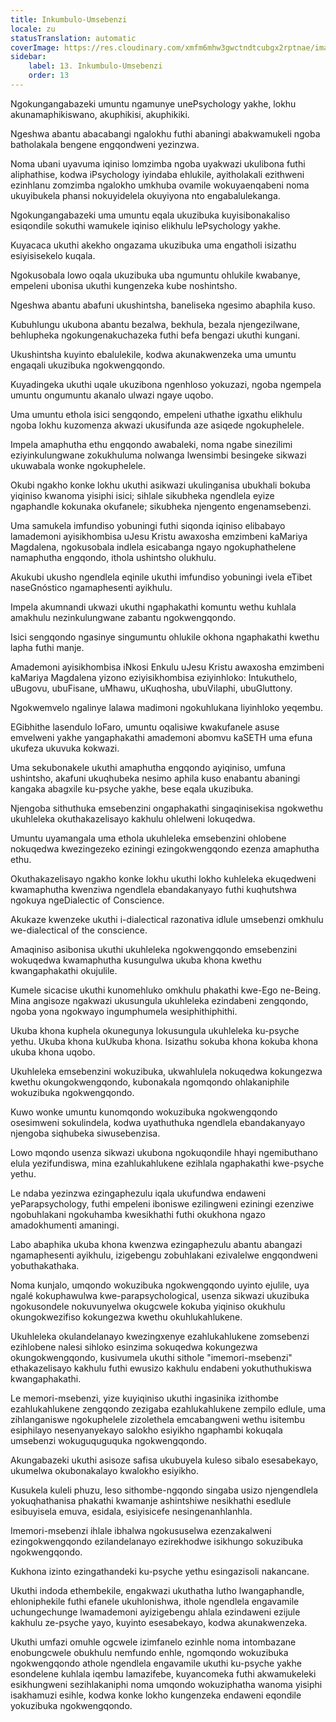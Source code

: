 ```yaml
---
title: Inkumbulo-Umsebenzi
locale: zu
statusTranslation: automatic
coverImage: https://res.cloudinary.com/xmfm6mhw3gwctndtcubgx2rptnae/image/upload/v1741354419/small_cover_la_gran_rebelion_28716e29d2.webp
sidebar:
    label: 13. Inkumbulo-Umsebenzi
    order: 13
---
```

Ngokungangabazeki umuntu ngamunye unePsychology yakhe, lokhu akunamaphikiswano, akuphikisi, akuphikiki.

Ngeshwa abantu abacabangi ngalokhu futhi abaningi abakwamukeli ngoba batholakala bengene engqondweni yezinzwa.

Noma ubani uyavuma iqiniso lomzimba ngoba uyakwazi ukulibona futhi aliphathise, kodwa iPsychology iyindaba ehlukile, ayitholakali ezithweni ezinhlanu zomzimba ngalokho umkhuba ovamile wokuyaenqabeni noma ukuyibukela phansi nokuyidelela okuyiyona nto engabalulekanga.

Ngokungangabazeki uma umuntu eqala ukuzibuka kuyisibonakaliso esiqondile sokuthi wamukele iqiniso elikhulu lePsychology yakhe.

Kuyacaca ukuthi akekho ongazama ukuzibuka uma engatholi isizathu esiyisisekelo kuqala.

Ngokusobala lowo oqala ukuzibuka uba ngumuntu ohlukile kwabanye, empeleni ubonisa ukuthi kungenzeka kube noshintsho.

Ngeshwa abantu abafuni ukushintsha, baneliseka ngesimo abaphila kuso.

Kubuhlungu ukubona abantu bezalwa, bekhula, bezala njengezilwane, behlupheka ngokungenakuchazeka futhi befa bengazi ukuthi kungani.

Ukushintsha kuyinto ebalulekile, kodwa akunakwenzeka uma umuntu engaqali ukuzibuka ngokwengqondo.

Kuyadingeka ukuthi uqale ukuzibona ngenhloso yokuzazi, ngoba ngempela umuntu ongumuntu akanalo ulwazi ngaye uqobo.

Uma umuntu ethola isici sengqondo, empeleni uthathe igxathu elikhulu ngoba lokhu kuzomenza akwazi ukusifunda aze asiqede ngokuphelele.

Impela amaphutha ethu engqondo awabaleki, noma ngabe sinezilimi eziyinkulungwane zokukhuluma nolwanga lwensimbi besingeke sikwazi ukuwabala wonke ngokuphelele.

Okubi ngakho konke lokhu ukuthi asikwazi ukulinganisa ubukhali bokuba yiqiniso kwanoma yisiphi isici; sihlale sikubheka ngendlela eyize ngaphandle kokunaka okufanele; sikubheka njengento engenamsebenzi.

Uma samukela imfundiso yobuningi futhi siqonda iqiniso elibabayo lamademoni ayisikhombisa uJesu Kristu awaxosha emzimbeni kaMariya Magdalena, ngokusobala indlela esicabanga ngayo ngokuphathelene namaphutha engqondo, ithola ushintsho olukhulu.

Akukubi ukusho ngendlela eqinile ukuthi imfundiso yobuningi ivela eTibet naseGnóstico ngamaphesenti ayikhulu.

Impela akumnandi ukwazi ukuthi ngaphakathi komuntu wethu kuhlala amakhulu nezinkulungwane zabantu ngokwengqondo.

Isici sengqondo ngasinye singumuntu ohlukile okhona ngaphakathi kwethu lapha futhi manje.

Amademoni ayisikhombisa iNkosi Enkulu uJesu Kristu awaxosha emzimbeni kaMariya Magdalena yizono eziyisikhombisa eziyinhloko: Intukuthelo, uBugovu, ubuFisane, uMhawu, uKuqhosha, ubuVilaphi, ubuGluttony.

Ngokwemvelo ngalinye lalawa madimoni ngokuhlukana liyinhloko yeqembu.

EGibhithe lasendulo loFaro, umuntu oqalisiwe kwakufanele asuse emvelweni yakhe yangaphakathi amademoni abomvu kaSETH uma efuna ukufeza ukuvuka kokwazi.

Uma sekubonakele ukuthi amaphutha engqondo ayiqiniso, umfuna ushintsho, akafuni ukuqhubeka nesimo aphila kuso enabantu abaningi kangaka abagxile ku-psyche yakhe, bese eqala ukuzibuka.

Njengoba sithuthuka emsebenzini ongaphakathi singaqinisekisa ngokwethu ukuhleleka okuthakazelisayo kakhulu ohlelweni lokuqedwa.

Umuntu uyamangala uma ethola ukuhleleka emsebenzini ohlobene nokuqedwa kwezingezeko eziningi ezingokwengqondo ezenza amaphutha ethu.

Okuthakazelisayo ngakho konke lokhu ukuthi lokho kuhleleka ekuqedweni kwamaphutha kwenziwa ngendlela ebandakanyayo futhi kuqhutshwa ngokuya ngeDialectic of Conscience.

Akukaze kwenzeke ukuthi i-dialectical razonativa idlule umsebenzi omkhulu we-dialectical of the conscience.

Amaqiniso asibonisa ukuthi ukuhleleka ngokwengqondo emsebenzini wokuqedwa kwamaphutha kusungulwa ukuba khona kwethu kwangaphakathi okujulile.

Kumele sicacise ukuthi kunomehluko omkhulu phakathi kwe-Ego ne-Being. Mina angisoze ngakwazi ukusungula ukuhleleka ezindabeni zengqondo, ngoba yona ngokwayo ingumphumela wesiphithiphithi.

Ukuba khona kuphela okunegunya lokusungula ukuhleleka ku-psyche yethu. Ukuba khona kuUkuba khona. Isizathu sokuba khona kokuba khona ukuba khona uqobo.

Ukuhleleka emsebenzini wokuzibuka, ukwahlulela nokuqedwa kokungezwa kwethu okungokwengqondo, kubonakala ngomqondo ohlakaniphile wokuzibuka ngokwengqondo.

Kuwo wonke umuntu kunomqondo wokuzibuka ngokwengqondo osesimweni sokulindela, kodwa uyathuthuka ngendlela ebandakanyayo njengoba siqhubeka siwusebenzisa.

Lowo mqondo usenza sikwazi ukubona ngokuqondile hhayi ngemibuthano elula yezifundiswa, mina ezahlukahlukene ezihlala ngaphakathi kwe-psyche yethu.

Le ndaba yezinzwa ezingaphezulu iqala ukufundwa endaweni yeParapsychology, futhi empeleni iboniswe ezilingweni eziningi ezenziwe ngobuhlakani ngokuhamba kwesikhathi futhi okukhona ngazo amadokhumenti amaningi.

Labo abaphika ukuba khona kwenzwa ezingaphezulu abantu abangazi ngamaphesenti ayikhulu, izigebengu zobuhlakani ezivalelwe engqondweni yobuthakathaka.

Noma kunjalo, umqondo wokuzibuka ngokwengqondo uyinto ejulile, uya ngalé kokuphawulwa kwe-parapsychological, usenza sikwazi ukuzibuka ngokusondele nokuvunyelwa okugcwele kokuba yiqiniso okukhulu okungokwezifiso kokungezwa kwethu okuhlukahlukene.

Ukuhleleka okulandelanayo kwezingxenye ezahlukahlukene zomsebenzi ezihlobene nalesi sihloko esinzima sokuqedwa kokungezwa okungokwengqondo, kusivumela ukuthi sithole "imemori-msebenzi" ethakazelisayo kakhulu futhi ewusizo kakhulu endabeni yokuthuthukiswa kwangaphakathi.

Le memori-msebenzi, yize kuyiqiniso ukuthi ingasinika izithombe ezahlukahlukene zengqondo zezigaba ezahlukahlukene zempilo edlule, uma zihlanganiswe ngokuphelele zizolethela emcabangweni wethu isitembu esiphilayo nesenyanyekayo salokho esiyikho ngaphambi kokuqala umsebenzi wokuguquguquka ngokwengqondo.

Akungabazeki ukuthi asisoze safisa ukubuyela kuleso sibalo esesabekayo, ukumelwa okubonakalayo kwalokho esiyikho.

Kusukela kuleli phuzu, leso sithombe-ngqondo singaba usizo njengendlela yokuqhathanisa phakathi kwamanje ashintshiwe nesikhathi esedlule esibuyisela emuva, esidala, esiyisicefe nesingenanhlanhla.

Imemori-msebenzi ihlale ibhalwa ngokususelwa ezenzakalweni ezingokwengqondo ezilandelanayo ezirekhodwe isikhungo sokuzibuka ngokwengqondo.

Kukhona izinto ezingathandeki ku-psyche yethu esingazisoli nakancane.

Ukuthi indoda ethembekile, engakwazi ukuthatha lutho lwangaphandle, ehloniphekile futhi efanele ukuhlonishwa, ithole ngendlela engavamile uchungechunge lwamademoni ayizigebengu ahlala ezindaweni ezijule kakhulu ze-psyche yayo, kuyinto esesabekayo, kodwa akunakwenzeka.

Ukuthi umfazi omuhle ogcwele izimfanelo ezinhle noma intombazane enobungcwele obukhulu nemfundo enhle, ngomqondo wokuzibuka ngokwengqondo athole ngendlela engavamile ukuthi ku-psyche yakhe esondelene kuhlala iqembu lamazifebe, kuyancomeka futhi akwamukeleki esikhungweni sezihlakaniphi noma umqondo wokuziphatha wanoma yisiphi isakhamuzi esihle, kodwa konke lokho kungenzeka endaweni eqondile yokuzibuka ngokwengqondo.

